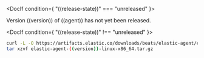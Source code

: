 

<DocIf condition={ "((release-state))" === "unreleased" }>

Version ((version)) of ((agent)) has not yet been released.

</DocIf>

<DocIf condition={ "((release-state))" !== "unreleased" }>

```sh
curl -L -O https://artifacts.elastic.co/downloads/beats/elastic-agent/elastic-agent-((version))-linux-x86_64.tar.gz
tar xzvf elastic-agent-((version))-linux-x86_64.tar.gz
```

</DocIf>